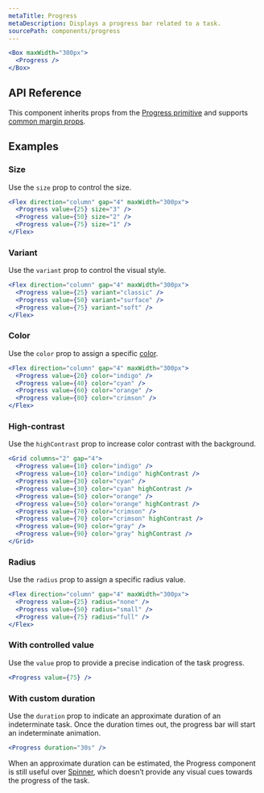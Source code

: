 ```yaml
---
metaTitle: Progress
metaDescription: Displays a progress bar related to a task.
sourcePath: components/progress
---
```


```jsx live=true
<Box maxWidth="300px">
  <Progress />
</Box>
```

## API Reference

This component inherits props from the [Progress primitive](/primitives/docs/components/progress) and supports [common margin props](/themes/docs/overview/layout#margin-props).

<ThemesPropsTable defs="progressPropDefs" />

## Examples

### Size

Use the `size` prop to control the size.

```jsx live=true
<Flex direction="column" gap="4" maxWidth="300px">
  <Progress value={25} size="3" />
  <Progress value={50} size="2" />
  <Progress value={75} size="1" />
</Flex>
```

### Variant

Use the `variant` prop to control the visual style.

```jsx live=true
<Flex direction="column" gap="4" maxWidth="300px">
  <Progress value={25} variant="classic" />
  <Progress value={50} variant="surface" />
  <Progress value={75} variant="soft" />
</Flex>
```

### Color

Use the `color` prop to assign a specific [color](/themes/docs/theme/color).

```jsx live=true
<Flex direction="column" gap="4" maxWidth="300px">
  <Progress value={20} color="indigo" />
  <Progress value={40} color="cyan" />
  <Progress value={60} color="orange" />
  <Progress value={80} color="crimson" />
</Flex>
```

### High-contrast

Use the `highContrast` prop to increase color contrast with the background.

```jsx live=true
<Grid columns="2" gap="4">
  <Progress value={10} color="indigo" />
  <Progress value={10} color="indigo" highContrast />
  <Progress value={30} color="cyan" />
  <Progress value={30} color="cyan" highContrast />
  <Progress value={50} color="orange" />
  <Progress value={50} color="orange" highContrast />
  <Progress value={70} color="crimson" />
  <Progress value={70} color="crimson" highContrast />
  <Progress value={90} color="gray" />
  <Progress value={90} color="gray" highContrast />
</Grid>
```

### Radius

Use the `radius` prop to assign a specific radius value.

```jsx live=true
<Flex direction="column" gap="4" maxWidth="300px">
  <Progress value={25} radius="none" />
  <Progress value={50} radius="small" />
  <Progress value={75} radius="full" />
</Flex>
```

### With controlled value

Use the `value` prop to provide a precise indication of the task progress.

```jsx live=true
<Progress value={75} />
```

### With custom duration

Use the `duration` prop to indicate an approximate duration of an indeterminate task. Once the duration times out, the progress bar will start an indeterminate animation.

```jsx live=true
<Progress duration="30s" />
```

When an approximate duration can be estimated, the Progress component is still useful over [Spinner](./spinner), which doesn’t provide any visual cues towards the progress of the task.
